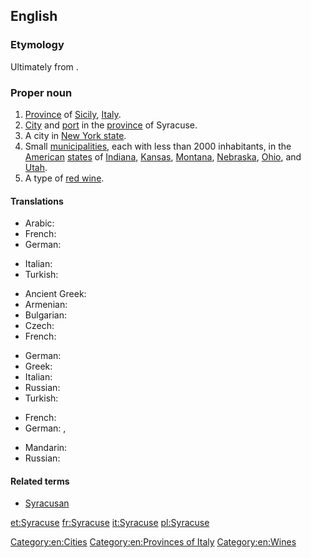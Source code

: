 ==English==
{{wikipedia}}

===Etymology===
Ultimately from {{etyl|grc}} {{term|Συρακοῦσαι||tr=Surakousai|lang=grc}}.

===Proper noun===
{{en-proper noun}}

# [[province|Province]] of [[Sicily]], [[Italy]].
# [[city|City]] and [[port]] in the [[province]] of Syracuse.
# A city in [[New York|New York state]].
# Small [[municipality|municipalities]], each with less than 2000 inhabitants, in the [[United States|American]] [[state]]s of [[Indiana]], [[Kansas]], [[Montana]], [[Nebraska]], [[Ohio]], and [[Utah]].
# A type of [[red wine]].

====Translations====
{{trans-top|province Sicily}}
* Arabic: {{t|ar|سرقوسة|f|tr=sirqusa|sc=Arab}}
* French: {{t+|fr|Syracuse}}
* German: {{t|de|Syrakus}}
{{trans-mid}}
* Italian: {{t+|it|Siracusa}}
* Turkish: {{t|tr|Siraküza}}
{{trans-bottom}}
{{trans-top|city and port in the province of Syracuse}}
* Ancient Greek: {{tø|grc|Συρακοῦσαι|f|p|tr=Surakousai|sc=polytonic}}
* Armenian: {{t-|hy|Սիրակուզա|tr=Sirakuza}}
* Bulgarian: {{t|bg|Сиракуза}}
* Czech: {{t|cs|Syrakusy|p}}
* French: {{t+|fr|Syracuse}}
{{trans-mid}}
* German: {{t|de|Syrakus}}
* Greek: {{t|el|Συρακούσες|tr=Syrakouses}}
* Italian: {{t+|it|Siracusa}}
* Russian: {{t|ru|Сиракузы|p|tr=Sirakúzy}}
* Turkish: {{t|tr|Siraküza}}
{{trans-bottom}}
{{trans-top|city in New York state}}
* French: {{t+|fr|Syracuse}}
* German: {{t-|de|Syracuse}}, {{t|de|Syrakus}}
{{trans-mid}}
* Mandarin: {{t|cmn|锡拉丘兹|sc=Hani}}
* Russian: {{t|ru|Сиракьюс|tr=Sirak'jus}}
{{trans-bottom}}

====Related terms====
* [[Syracusan]]

[[Category:en:Cities]]
[[Category:en:Provinces of Italy]]
[[Category:en:Wines]]

[[et:Syracuse]]
[[fr:Syracuse]]
[[it:Syracuse]]
[[pl:Syracuse]]